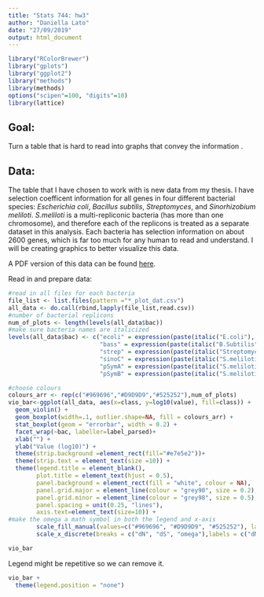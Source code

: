 ```yaml
---
title: "Stats 744: hw3"
author: "Daniella Lato"
date: "27/09/2019"
output: html_document
---
```


```r
library("RColorBrewer")
library("gplots")
library("ggplot2")
library("methods")
library(methods)
options("scipen"=100, "digits"=10)
library(lattice)

```

## Goal:
Turn a table that is hard to read into graphs that convey the information .

## Data:
The table that I have chosen to work with is new data from my thesis.
I have selection coefficent information for all genes in four different bacterial species: *Escherichia coli*, *Bacillus subtilis*, *Streptomyces*, and *Sinorhizobium meliloti*.
*S.meliloti* is a multi-repliconic bacteria (has more than one chromosome), and therefore each of the replicons is treated as a separate dataset in this analysis.
Each bacteria has selection information on about 2600 genes, which is far too much for any human to read and understand.
I will be creating graphics to better visualize this data.

A PDF version of this data can be found [here](https://github.com/dlato/Stat744/blob/master/Supplementary_table_per_gene_dN_dS_omega.pdf).

Read in and prepare data:
```r
#read in all files for each bacteria
file_list <- list.files(pattern ="*_plot_dat.csv")
all_data <- do.call(rbind,lapply(file_list,read.csv))
#number of bacterial replicons
num_of_plots <- length(levels(all_data$bac))
#make sure bacteria names are italicized
levels(all_data$bac) <- c("ecoli" = expression(paste(italic("E.coli"), " Chromosome")),
                          "bass" = expression(paste(italic("B.Subtilis"), " Chromosome")),
                          "strep" = expression(paste(italic("Streptomyces"), " Chromosome")),
                          "sinoC" = expression(paste(italic("S.meliloti"), " Chromosome")),
                          "pSymA" = expression(paste(italic("S.meliloti"), " pSymA")),
                          "pSymB" = expression(paste(italic("S.meliloti"), " pSymB")))
```


```r
#choose colours
colours_arr <- rep(c("#969696","#D9D9D9","#525252"),num_of_plots)
vio_bar<-ggplot(all_data, aes(x=class, y=log10(value), fill=class)) +
  geom_violin() +
  geom_boxplot(width=.1, outlier.shape=NA, fill = colours_arr) +
  stat_boxplot(geom = "errorbar", width = 0.2) +
  facet_wrap(~bac, labeller=label_parsed)+
  xlab("") +
  ylab("Value (log10)") +
  theme(strip.background =element_rect(fill="#e7e5e2"))+
  theme(strip.text = element_text(size =10)) +
  theme(legend.title = element_blank(),
        plot.title = element_text(hjust = 0.5),
        panel.background = element_rect(fill = "white", colour = NA),
        panel.grid.major = element_line(colour = "grey90", size = 0.2),
        panel.grid.minor = element_line(colour = "grey98", size = 0.5),
        panel.spacing = unit(0.25, "lines"),
        axis.text=element_text(size=10)) +
#make the omega a math symbol in both the legend and x-axis
        scale_fill_manual(values=c("#969696", "#D9D9D9", "#525252"), labels = c(" dN", " dS", expression(omega)))  +
        scale_x_discrete(breaks = c("dN", "dS", "omega"),labels = c("dN","dS", expression(omega)))

vio_bar

```

Legend might be repetitive so we can remove it.
```r
vio_bar + 
  theme(legend.position = "none")
```
